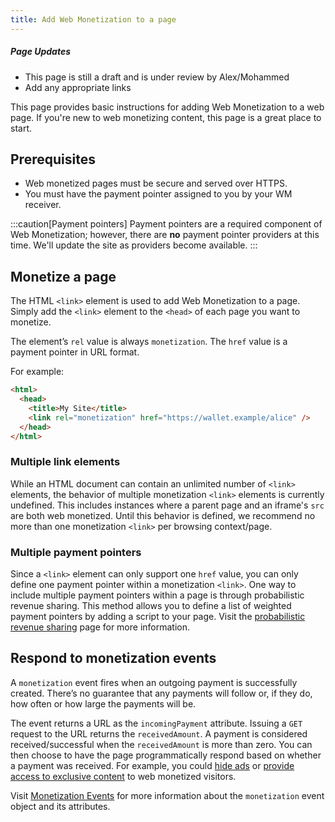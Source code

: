 ```yaml
---
title: Add Web Monetization to a page
---
```


<div class="draft"><h5>Page Updates</h5><ul><li>This page is still a draft and is under review by Alex/Mohammed</li><li>Add any appropriate links</li></ul></div>

This page provides basic instructions for adding Web Monetization to a web page. If you're new to web monetizing content, this page is a great place to start.

## Prerequisites

- Web monetized pages must be secure and served over HTTPS.
- You must have the payment pointer assigned to you by your WM receiver.

:::caution[Payment pointers]
Payment pointers are a required component of Web Monetization; however, there are **no** payment pointer providers at this time. We'll update the site as providers become available.
:::

## Monetize a page

The HTML `<link>` element is used to add Web Monetization to a page. Simply add the `<link>` element to the `<head>` of each page you want to monetize.

The element’s `rel` value is always `monetization`. The `href` value is a payment pointer in URL format.

For example:

```html
<html>
  <head>
    <title>My Site</title>
    <link rel="monetization" href="https://wallet.example/alice" />
  </head>
</html>
```

### Multiple link elements

While an HTML document can contain an unlimited number of `<link>` elements, the behavior of multiple monetization `<link>` elements is currently undefined. This includes instances where a parent page and an iframe's `src` are both web monetized. Until this behavior is defined, we recommend no more than one monetization `<link>` per browsing context/page.

### Multiple payment pointers

Since a `<link>` element can only support one `href` value, you can only define one payment pointer within a monetization `<link>`. One way to include multiple payment pointers within a page is through probabilistic revenue sharing. This method allows you to define a list of weighted payment pointers by adding a script to your page. Visit the [probabilistic revenue sharing](../set-up-probabilistic-revenue-sharing) page for more information.

## Respond to monetization events

A `monetization` event fires when an outgoing payment is successfully created. There’s no guarantee that any payments will follow or, if they do, how often or how large the payments will be.

The event returns a URL as the `incomingPayment` attribute. Issuing a `GET` request to the URL returns the `receivedAmount`. A payment is considered received/successful when the `receivedAmount` is more than zero. You can then choose to have the page programmatically respond based on whether a payment was received. For example, you could [hide ads](../hide-ads) or [provide access to exclusive content](../provide-exclusive-content/) to web monetized visitors.

Visit [Monetization Events](/docs/references/monetizationevent/) for more information about the `monetization` event object and its attributes.
